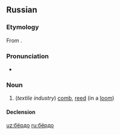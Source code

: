 ==Russian==
{{wikipedia|lang=ru}}

===Etymology===
From {{inh|ru|sla-pro|*bьrdo}}.

===Pronunciation===
* {{IPA|/ˈbʲɵrdə/|lang=ru}}

===Noun===
{{ru-noun|бёрдо|n}}

# (''textile industry'') [[comb]], [[reed]] (in a [[loom]])

====Declension====
{{ru-noun-table}}

[[uz:бёрдо]]
[[ru:бёрдо]]